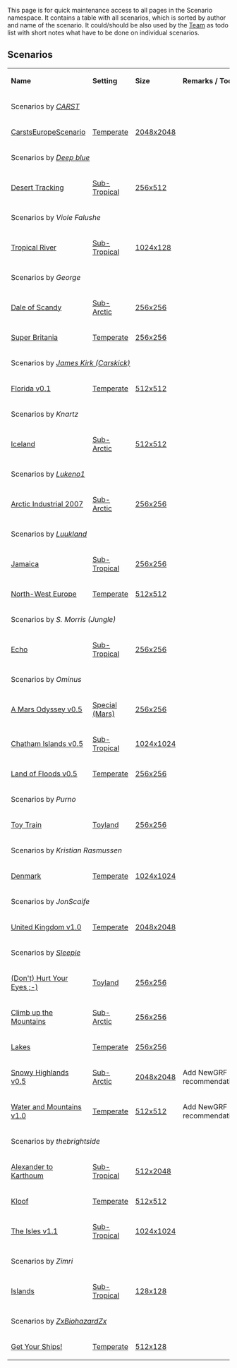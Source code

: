 This page is for quick maintenance access to all pages in the Scenario namespace. It contains a table with all scenarios, which is sorted by author and name of the scenario. It could/should be also used by the [[Main/en/Scenarios Team|Team]] as todo list with short notes what have to be done on individual scenarios.

== Scenarios ==

{| class="wikitable"
|-
|'''Name'''
|'''Setting'''
|'''Size'''
|'''Remarks / Todos'''

|-
!colspan="4"|Scenarios by ''[[Archive/en/CARST|CARST]]''

|-
|[[Main/en/Europe|CarstsEuropeScenario]]
|[[Main/en/Scenario by Setting - Temperate|Temperate]]
|[[Main/en/Scenarios by Size 2048x2048|2048x2048]]
|

|-
!colspan="4"|Scenarios by ''[[Archive/en/Deep blue|Deep blue]]''

|-
|[[Main/en/Desert Tracking|Desert Tracking]]
|[[Main/en/Scenario by Setting - Sub-Tropical|Sub-Tropical]]
|[[Main/en/Scenarios by Size 256x512|256x512]]
|

|-
!colspan="4"|Scenarios by ''Viole Falushe''

|-
|[[Main/en/Tropical River|Tropical River]]
|[[Main/en/Scenario by Setting - Sub-Tropical|Sub-Tropical]]
|[[Main/en/Scenarios by Size 128x1024|1024x128]]
|

|-
!colspan="4"|Scenarios by ''George''

|-
|[[Main/en/Dale of Scandy|Dale of Scandy]]
|[[Main/en/Scenario by Setting - Sub-Arctic|Sub-Arctic]]
|[[Main/en/Scenarios by Size 256x256|256x256]]
|
|-
|[[Main/en/Super Britania|Super Britania]]
|[[Main/en/Scenario by Setting - Temperate|Temperate]]
|[[Main/en/Scenarios by Size 256x256|256x256]]
|

|-
!colspan="4"|Scenarios by ''[[Archive/en/Carskick|James Kirk (Carskick)]]''

|-
|[[Main/en/Florida|Florida v0.1]]
|[[Main/en/Scenario by Setting - Temperate|Temperate]]
|[[Main/en/Scenarios by Size 512x512|512x512]]
|

|-
!colspan="4"|Scenarios by ''Knartz''

|-
|[[Main/en/Iceland|Iceland]]
|[[Main/en/Scenario by Setting - Sub-Arctic|Sub-Arctic]]
|[[Main/en/Scenarios by Size 512x512|512x512]]
|

|-
!colspan="4"|Scenarios by ''[[Archive/en/Lukeno1|Lukeno1]]''

|-
|[[Main/en/Arctic Industrial 2007|Arctic Industrial 2007]]
|[[Main/en/Scenario by Setting - Sub-Arctic|Sub-Arctic]]
|[[Main/en/Scenarios by Size 256x256|256x256]]
|

|-
!colspan="4"|Scenarios by ''[[Archive/en/Luukland|Luukland]]''

|-
|[[Main/en/Jamaica|Jamaica]]
|[[Main/en/Scenario by Setting - Sub-Tropical|Sub-Tropical]]
|[[Main/en/Scenarios by Size 256x256|256x256]]
|
|-
|[[Main/en/North-West Europe|North-West Europe]]
|[[Main/en/Scenario by Setting - Temperate|Temperate]]
|[[Main/en/Scenarios by Size 512x512|512x512]]
|

|-
!colspan="4"|Scenarios by ''S. Morris (Jungle)''

|-
|[[Main/en/Echo|Echo]]
|[[Main/en/Scenario by Setting - Sub-Tropical|Sub-Tropical]]
|[[Main/en/Scenarios by Size 256x256|256x256]]
|

|-
!colspan="4"|Scenarios by ''Ominus''

|-
|[[Main/en/A Mars Odyssey|A Mars Odyssey v0.5]]
|[[Main/en/Scenario by Setting - Special|Special (Mars)]]
|[[Main/en/Scenarios by Size 256x256|256x256]]
|
|-
|[[Main/en/Chatham Islands|Chatham Islands v0.5]]
|[[Main/en/Scenario by Setting - Sub-Tropical|Sub-Tropical]]
|[[Main/en/Scenarios by Size 1024x1024|1024x1024]]
|
|-
|[[Main/en/Land of Floods|Land of Floods v0.5]]
|[[Main/en/Scenario by Setting - Temperate|Temperate]]
|[[Main/en/Scenarios by Size 256x256|256x256]]
|

|-
!colspan="4"|Scenarios by ''Purno''

|-
|[[Main/en/Toy Train|Toy Train]]
|[[Main/en/Scenario by Setting - Toyland|Toyland]]
|[[Main/en/Scenarios by Size 256x256|256x256]]
|

|-
!colspan="4"|Scenarios by ''Kristian Rasmussen''

|-
|[[Main/en/Denmark|Denmark]]
|[[Main/en/Scenario by Setting - Temperate|Temperate]]
|[[Main/en/Scenarios by Size 1024x1024|1024x1024]]
|

|-
!colspan="4"|Scenarios by ''JonScaife''

|-
|[[Main/en/United Kingdom|United Kingdom v1.0]]
|[[Main/en/Scenario by Setting - Temperate|Temperate]]
|[[Main/en/Scenarios by Size 2048x2048|2048x2048]]
|

|-
!colspan="4"|Scenarios by ''[[Archive/en/Sleepie|Sleepie]]''

|-
|[[Main/en/(Don't) Hurt Your Eyes ;-)|(Don't) Hurt Your Eyes ;-)]]
|[[Main/en/Scenario by Setting - Toyland|Toyland]]
|[[Main/en/Scenarios by Size 256x256|256x256]]
|
|-
|[[Main/en/Climb up the Mountains|Climb up the Mountains]]
|[[Main/en/Scenario by Setting - Sub-Arctic|Sub-Arctic]]
|[[Main/en/Scenarios by Size 256x256|256x256]]
|
|-
|[[Main/en/Lakes|Lakes]]
|[[Main/en/Scenario by Setting - Temperate|Temperate]]
|[[Main/en/Scenarios by Size 256x256|256x256]]
|
|-
|[[Main/en/Snowy Highlands|Snowy Highlands v0.5]]
|[[Main/en/Scenario by Setting - Sub-Arctic|Sub-Arctic]]
|[[Main/en/Scenarios by Size 2048x2048|2048x2048]]
|Add NewGRF recommendations
|-
|[[Main/en/Water and Mountains|Water and Mountains v1.0]]
|[[Main/en/Scenario by Setting - Temperate|Temperate]]
|[[Main/en/Scenarios by Size 512x512|512x512]]
|Add NewGRF recommendations

|-
!colspan="4"|Scenarios by ''thebrightside''

|-
|[[Main/en/Alexander to Karthoum|Alexander to Karthoum]]
|[[Main/en/Scenario by Setting - Sub-Tropical|Sub-Tropical]]
|[[Main/en/Scenarios by Size 512x2048|512x2048]]
|
|-
|[[Main/en/Kloof|Kloof]]
|[[Main/en/Scenario by Setting - Temperate|Temperate]]
|[[Main/en/Scenarios by Size 512x512|512x512]]
|
|-
|[[Main/en/The Isles|The Isles v1.1]]
|[[Main/en/Scenario by Setting - Sub-Tropical|Sub-Tropical]]
|[[Main/en/Scenarios by Size 1024x1024|1024x1024]]
|

|-
!colspan="4"|Scenarios by ''Zimri''

|-
|[[Main/en/Islands|Islands]]
|[[Main/en/Scenario by Setting - Sub-Tropical|Sub-Tropical]]
|[[Main/en/Scenarios by Size 128x128|128x128]]
|

|-
!colspan="4"|Scenarios by ''[[Archive/en/ZxBiohazardZx|ZxBiohazardZx]]''

|-
|[[Main/en/Get Your Ships|Get Your Ships!]]
|[[Main/en/Scenario by Setting - Temperate|Temperate]]
|[[Main/en/Scenarios by Size 128x512|512x128]]
|

|}